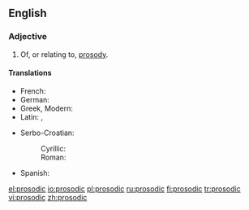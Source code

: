 ==English==

===Adjective===
{{en-adj}}

# Of, or relating to, [[prosody]].

====Translations====
{{trans-top|prosody}}
* French: {{t|fr|prosodique}}
* German: {{t+|de|prosodisch}}
* Greek, Modern: {{t|el|προσωδιακός}}
* Latin: {{t|la|prosodiacus}}, {{t-check|la|prosodicus}}
{{trans-mid}}
* Serbo-Croatian:
*: Cyrillic: {{t|sh|прозо̀дӣјскӣ|sc=Cyrl}}
*: Roman: {{t|sh|prozòdījskī}}
* Spanish: {{t+|es|prosódico|m}}
{{trans-bottom}}

[[el:prosodic]]
[[io:prosodic]]
[[pl:prosodic]]
[[ru:prosodic]]
[[fi:prosodic]]
[[tr:prosodic]]
[[vi:prosodic]]
[[zh:prosodic]]